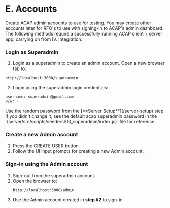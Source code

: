 
# E. Accounts

Create ACAP admin accounts to use for testing. You may create other accounts later for RFO's to use with signing-in to ACAP's admin dashboard. The following methods require a successfully running ACAP client + server app, carrying on from IV. Integration.

<Steps>

### Login as Superadmin

1. Login as a superadmin to create an admin account. Open a new browser tab to:

```bash copy
http://localhost:3000/superadmin
```

2. Login using the superadmin login credentials:

```
username: superadmin@gmail.com
p/w: -
```

<Callout type="info">
Use the random password from the [**Server Setup**](/server-setup) step. If yop didn't change it, see the default acap superadmin password in the `(server/src/scripts/seeders/00_superadmin/index.js)` file for reference.
</Callout>

### Create a new Admin account

1. Press the CREATE USER button.
2. Follow the UI input prompts for creating a new Admin account.

### Sign-in using the Admin account

1. Sign-out from the superadmin account.
2. Open the browser to:
   ```bash copy
   http://localhost:3000/admin
   ```
3. Use the Admin account created in **step #2** to sign-in

</Steps>